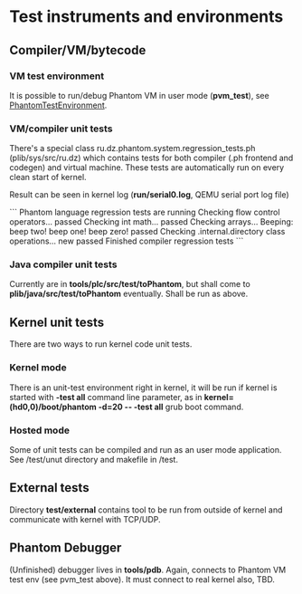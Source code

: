= Test instruments and environments =

== Compiler/VM/bytecode ==
=== VM test environment ===

It is possible to run/debug Phantom VM in user mode ('''pvm_test'''), see [[PhantomTestEnvironment]].

=== VM/compiler unit tests ===

There's a special class ru.dz.phantom.system.regression_tests.ph (plib/sys/src/ru.dz) which contains tests for both compiler (.ph frontend and codegen) and virtual machine. These tests are automatically run on every clean start of kernel.

Result can be seen in kernel log ('''run/serial0.log''', QEMU serial port log file)

```
Phantom language regression tests are running
Checking flow control operators... passed
Checking int math... passed
Checking arrays... Beeping: beep two! beep one! beep zero! passed
Checking .internal.directory class operations... new passed
Finished compiler regression tests
```

=== Java compiler unit tests ===

Currently are in '''tools/plc/src/test/toPhantom''', but shall come to '''plib/java/src/test/toPhantom''' eventually. Shall be run as above.

== Kernel unit tests ==

There are two ways to run kernel code unit tests. 

=== Kernel mode ===

There is an unit-test environment right in kernel, it will be run if kernel is started with '''-test all''' command line parameter, as in '''kernel=(hd0,0)/boot/phantom -d=20 -- -test all''' grub boot command.

=== Hosted mode ===

Some of unit tests can be compiled and run as an user mode application. See /test/unut directory and makefile in /test.

== External tests ==

Directory '''test/external''' contains tool to be run from outside of kernel and communicate with kernel with TCP/UDP.

== Phantom Debugger ==

(Unfinished) debugger lives in '''tools/pdb'''. Again, connects to Phantom VM test env (see pvm_test above). It must connect to real kernel also, TBD.


